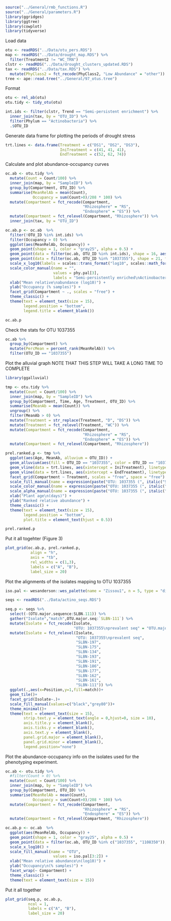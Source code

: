 ```r
source("../General/rmb_functions.R")
source("../General/parameters.R")
library(ggridges)
library(ggtree)
library(cowplot)
library(tidyverse)
```

Load data
```r
otu <- readRDS("../Data/otu_pers.RDS")
map <- readRDS("../Data/drought_map.RDS") %>% 
  filter(Treatment2 != "WC_TRN")
clstr <- readRDS("../Data/drought_clusters_updated.RDS")
tax <- readRDS("../Data/tax.RDS") %>% 
  mutate(PhyClass2 = fct_recode(PhyClass2, "Low Abundance" = "other"))
tree <- ape::read.tree("../General/97_otus.tree")  
```

Format
```r
otu <- rel_ab(otu)
otu.tidy <- tidy_otu(otu)

int.ids <- filter(clstr, Trend == "Semi-persistent enrichment") %>% 
  inner_join(tax, by = "OTU_ID") %>%
  filter(Phylum == "Actinobacteria") %>%
  .$OTU_ID
```

Generate data frame for plotting the periods of drought stress
```r
trt.lines <- data.frame(Treatment = c("DS1", "DS2", "DS3"),
                        IniTreatment = c(41, 41, 41),
                        EndTreatment = c(52, 62, 74))
```

Calculate and plot abundance-occupancy curves
```r
oc.ab <- otu.tidy %>% 
  mutate(Count = Count/100) %>% 
  inner_join(map, by = "SampleID") %>% 
  group_by(Compartment, OTU_ID) %>% 
  summarise(MeanRelAb = mean(Count),
            Occupancy = sum(Count>0)/208 * 100) %>% 
  mutate(Compartment = fct_recode(Compartment,
                                  "Rhizosphere" = "RS",
                                  "Endosphere" = "ES")) %>% 
  mutate(Compartment = fct_relevel(Compartment, "Rhizosphere")) %>% 
  inner_join(tax, by = "OTU_ID")

oc.ab.p <- oc.ab  %>% 
  filter(!OTU_ID %in% int.ids) %>% 
  filter(Occupancy > 0) %>% 
  ggplot(aes(MeanRelAb, Occupancy)) +
  geom_point(shape = 1, color = "gray25", alpha = 0.5) +
  geom_point(data = filter(oc.ab, OTU_ID %in% int.ids), shape = 16, aes(color = PhyClass), stroke = 1) +
  geom_point(data = filter(oc.ab, OTU_ID %in% "1037355"), shape = 21, fill = phy.pal[3], color = "black", size = 3, stroke = 1) +
  scale_x_log10(labels = scales::trans_format("log10", scales::math_format(10^.x))) +
  scale_color_manual(name = "",
                     values = phy.pal[3],
                     labels = "Semi-persistently enriched\nActinobacteria") +
  xlab("Mean relative\nabundance (log10)") +
  ylab("Occupancy (% samples)") +
  facet_grid(Compartment ~ ., scales = "free") +
  theme_classic() +
  theme(text = element_text(size = 15), 
        legend.position = "bottom",
        legend.title = element_blank())

oc.ab.p
```
Check the stats for OTU 1037355
```r
oc.ab %>% 
  group_by(Compartment) %>% 
  mutate(PercMean = percent_rank(MeanRelAb)) %>% 
  filter(OTU_ID == "1037355")
```

Plot the alluvial graph 
NOTE THAT THIS STEP WILL TAKE A LONG TIME TO COMPLETE
```r
library(ggalluvial)

tmp <- otu.tidy %>% 
  mutate(Count = Count/100) %>% 
  inner_join(map, by = "SampleID") %>% 
  group_by(Compartment, Time, Age, Treatment, OTU_ID) %>% 
  summarise(MeanAb = mean(Count)) %>% 
  ungroup() %>% 
  filter(MeanAb > 0) %>% 
  mutate(Treatment = str_replace(Treatment, "D", "DS")) %>% 
  mutate(Treatment = fct_relevel(Treatment, "WC")) %>% 
  mutate(Compartment = fct_recode(Compartment,
                                  "Rhizosphere" = "RS",
                                  "Endosphere" = "ES")) %>% 
  mutate(Compartment = fct_relevel(Compartment, "Rhizosphere"))

prel.ranked.p <- tmp %>% 
  ggplot(aes(Age, MeanAb, alluvium = OTU_ID)) +
  geom_alluvium(aes(fill = OTU_ID == "1037355", color = OTU_ID == "1037355", alpha = OTU_ID == "1037355"), decreasing = F, size = 0.25) +
  geom_vline(data = trt.lines, aes(xintercept = IniTreatment), linetype = 3) +
  geom_vline(data = trt.lines, aes(xintercept = EndTreatment), linetype = 3) +
  facet_grid(Compartment ~ Treatment, scales = "free", space = "free") +
  scale_fill_manual(name = expression(paste("OTU: 1037355 (", italic("Streptomyces "), "sp.)", sep = "")), values = c("white", phy.pal[3])) + 
  scale_color_manual(name = expression(paste("OTU: 1037355 (", italic("Streptomyces "), "sp.)", sep = "")), values = c("gray50", "black")) + 
  scale_alpha_manual(name = expression(paste("OTU: 1037355 (", italic("Streptomyces "), "sp.)", sep = "")), values = c(0.5, 1)) +
  xlab("Plant age\n(days)") +
  ylab("Ranked relative abundance") +
  theme_classic() +
  theme(text = element_text(size = 15),
        legend.position = "bottom",
        plot.title = element_text(hjust = 0.5))

prel.ranked.p
```

Put it all togehter (Figure 3)
```r
plot_grid(oc.ab.p, prel.ranked.p, 
           align = "h",
           axis = "tb",
           rel_widths = c(1,3),
           labels = c("A", "B"),
           label_size = 20)
```

Plot the alignments of the isolates mapping to OTU 1037355
```r
iso.pal <- wesanderson::wes_palette(name = "Zissou1", n = 5, type = "discrete")[c(1,3,5)]

seqs <- readRDS("../Data/actino_seqs.RDS")

seq.p <- seqs %>%
  select(-(OTU.major.sequence:SLBN.111)) %>%
  gather("Isolate","match",OTU.major.seq:`SLBN-111`) %>%
  mutate(Isolate = fct_recode(Isolate,
                              "OTU: 1037355\nprevalent seq" = "OTU.major.seq")) %>% 
  mutate(Isolate = fct_relevel(Isolate,
                               "OTU: 1037355\nprevalent seq",
                               "SLBN-197",
                               "SLBN-175",
                               "SLBN-134",
                               "SLBN-193",
                               "SLBN-191",
                               "SLBN-186",
                               "SLBN-177",
                               "SLBN-162",
                               "SLBN-161",
                               "SLBN-111")) %>%
  ggplot(.,aes(x=Position,y=1,fill=match))+
  geom_tile()+
  facet_grid(Isolate~.)+
  scale_fill_manual(values=c("black","grey80"))+
  theme_minimal()+
  theme(text = element_text(size = 15),
        strip.text.y = element_text(angle = 0,hjust=0, size = 10),
        axis.title.y = element_blank(),
        axis.ticks.y = element_blank(),
        axis.text.y = element_blank(),
        panel.grid.major = element_blank(),
        panel.grid.minor = element_blank(),
        legend.position="none")

```

Plot the abundance-occupancy info on the isolates used for the phenotyping experiment. 
```r
oc.ab <- otu.tidy %>% 
  #filter(Count > 0) %>% 
  mutate(Count = Count/100) %>% 
  inner_join(map, by = "SampleID") %>% 
  group_by(Compartment, OTU_ID) %>% 
  summarise(MeanRelAb = mean(Count),
            Occupancy = sum(Count>0)/208 * 100) %>% 
  mutate(Compartment = fct_recode(Compartment,
                                  "Rhizosphere" = "RS",
                                  "Endosphere" = "ES")) %>% 
  mutate(Compartment = fct_relevel(Compartment, "Rhizosphere"))

oc.ab.p <- oc.ab  %>% 
  ggplot(aes(MeanRelAb, Occupancy)) +
  geom_point(shape = 1, color = "gray25", alpha = 0.5) +
  geom_point(data = filter(oc.ab, OTU_ID %in% c("1037355", "1108350")), aes(fill = OTU_ID), shape = 21, color = "white", size = 3) +
  scale_x_log10() +
  scale_fill_manual(name = "OTU",
                     values = iso.pal[3:2]) +
  xlab("Mean relative abundance\n(log10)") +
  ylab("Occupancy\n(% samples)") +
  facet_wrap(~ Compartment) +
  theme_classic() +
  theme(text = element_text(size = 15))
```

Put it all together
```r
plot_grid(seq.p, oc.ab.p,
          ncol = 1,
          labels = c("A", "B"),
          label_size = 20)
```
